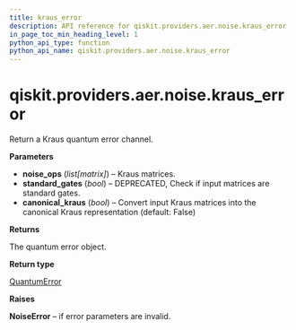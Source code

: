 ```yaml
---
title: kraus_error
description: API reference for qiskit.providers.aer.noise.kraus_error
in_page_toc_min_heading_level: 1
python_api_type: function
python_api_name: qiskit.providers.aer.noise.kraus_error
---
```


# qiskit.providers.aer.noise.kraus\_error

<Function id="qiskit.providers.aer.noise.kraus_error" github="https://github.com/qiskit/qiskit-aer/tree/stable/0.10/qiskit/providers/aer/noise/errors/standard_errors.py" signature="kraus_error(noise_ops, standard_gates=None, canonical_kraus=False)">
  Return a Kraus quantum error channel.

  **Parameters**

  *   **noise\_ops** (*list\[matrix]*) – Kraus matrices.
  *   **standard\_gates** (*bool*) – DEPRECATED, Check if input matrices are standard gates.
  *   **canonical\_kraus** (*bool*) – Convert input Kraus matrices into the canonical Kraus representation (default: False)

  **Returns**

  The quantum error object.

  **Return type**

  [QuantumError](qiskit.providers.aer.noise.QuantumError "qiskit.providers.aer.noise.QuantumError")

  **Raises**

  **NoiseError** – if error parameters are invalid.
</Function>

